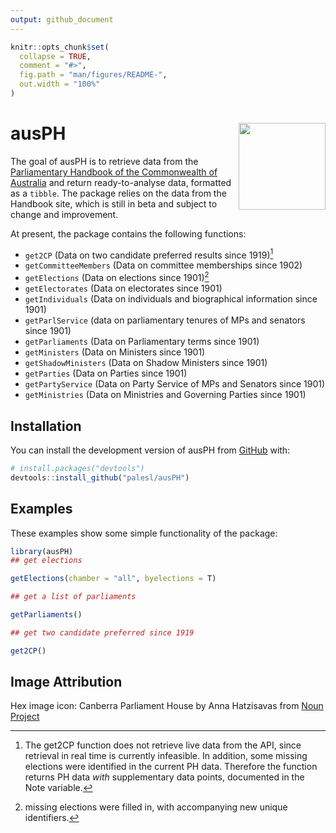 ```yaml
---
output: github_document
---
```


<!-- README.md is generated from README.Rmd. Please edit that file -->

```r
knitr::opts_chunk$set(
  collapse = TRUE,
  comment = "#>",
  fig.path = "man/figures/README-",
  out.width = "100%" 
)
```

# ausPH <img src="man/figures/ausPH_hex_new.png" align="right" height="139"/>

<!-- badges: start -->

<!-- badges: end -->

The goal of ausPH is to retrieve data from the [Parliamentary Handbook of the Commonwealth of Australia](https://handbook.aph.gov.au/) and return ready-to-analyse data, formatted as a `tibble`. The package relies on the data from the Handbook site, which is still in beta and subject to change and improvement.

At present, the package contains the following functions:

-   `get2CP` (Data on two candidate preferred results since 1919)[^1]
-   `getCommitteeMembers` (Data on committee memberships since 1902)
-   `getElections` (Data on elections since 1901)[^2]
-   `getElectorates` (Data on electorates since 1901)
-   `getIndividuals` (Data on individuals and biographical information since 1901)
-   `getParlService` (data on parliamentary tenures of MPs and senators since 1901)
-   `getParliaments` (Data on Parliamentary terms since 1901)
-   `getMinisters` (Data on Ministers since 1901)
-   `getShadowMinisters` (Data on Shadow Ministers since 1901)
-   `getParties` (Data on Parties since 1901)
-   `getPartyService` (Data on Party Service of MPs and Senators since 1901)
-   `getMinistries` (Data on Ministries and Governing Parties since 1901)


[^1]: The get2CP function does not retrieve live data from the API, since retrieval in real time is currently infeasible. In addition, some missing elections were identified in the current PH data. Therefore the function returns PH data *with* supplementary data points, documented in the Note variable.

[^2]: missing elections were filled in, with accompanying new unique identifiers.

## Installation

You can install the development version of ausPH from [GitHub](https://github.com/) with:

``` r
# install.packages("devtools")
devtools::install_github("palesl/ausPH")
```

## Examples

These examples show some simple functionality of the package:

```r
library(ausPH) 
## get elections

getElections(chamber = "all", byelections = T)

## get a list of parliaments

getParliaments()

## get two candidate preferred since 1919

get2CP()
```
## Image Attribution

Hex image icon: Canberra Parliament House by Anna Hatzisavas from [Noun Project](https://thenounproject.com/browse/icons/term/canberra-parliament-house/ "Canberra Parliament House Icons")

